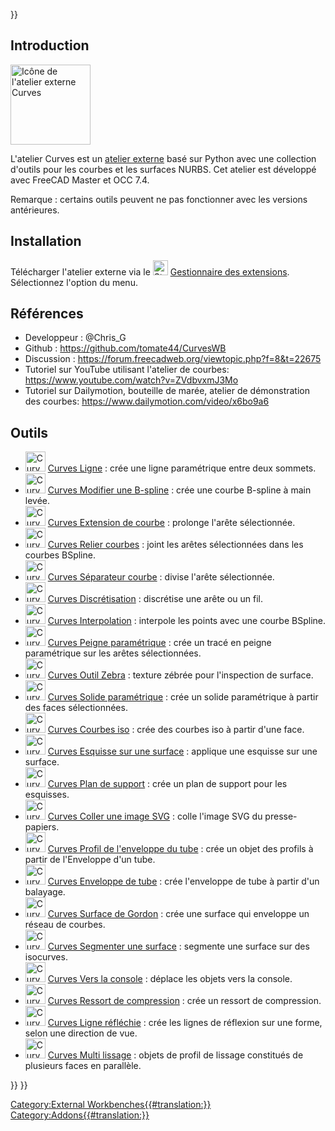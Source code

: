 <languages/>
{{UnfinishedDocu{{#translation:}}}}


<span id="Introduction"></span>
== Introduction ==

[[Image:Curves_workbench_icon.svg|thumb|128px|Icône de l'atelier externe Curves]]
{{TOCright}}

L'atelier Curves est un [[External_workbenches/fr|atelier externe]] basé sur Python avec une collection d'outils pour les courbes et les surfaces NURBS. Cet atelier est développé avec FreeCAD Master et OCC 7.4.

Remarque : certains outils peuvent ne pas fonctionner avec les versions antérieures.

<span id="Installation"></span>
== Installation ==

Télécharger l'atelier externe via le [[Image:Std_AddonMgr.svg|24px]] [[Std_AddonMgr/fr|Gestionnaire des extensions]]. Sélectionnez l'option {{MenuCommand|Outils → Gestionnaire des extensions}} du menu.

<span id="References"></span>
==Références==

<div class="mw-translate-fuzzy">
* Developpeur : @Chris_G
* Github : https://github.com/tomate44/CurvesWB
* Discussion : https://forum.freecadweb.org/viewtopic.php?f=8&t=22675
* Tutoriel sur YouTube utilisant l'atelier de courbes: https://www.youtube.com/watch?v=ZVdbvxmJ3Mo
* Tutoriel sur Dailymotion, bouteille de marée, atelier de démonstration des courbes: https://www.dailymotion.com/video/x6bo9a6
</div>

<span id="Tools"></span>
== Outils ==

* [[Image:Curves_Line.svg|32px]] [[Curves_Line/fr|Curves Ligne]] : crée une ligne paramétrique entre deux sommets.
* [[Image:Curves_EditableSpline.svg|32px]] [[Curves_EditableSpline/fr|Curves Modifier une B-spline]] : crée une courbe B-spline à main levée.
* [[Image:Curves_ExtendCurve.svg|32px]] [[Curves_ExtendCurve/fr|Curves Extension de courbe]] : prolonge l'arête sélectionnée.
* [[Image:Curves_JoinCurve.svg|32px]] [[Curves_JoinCurve/fr|Curves Relier courbes]] : joint les arêtes sélectionnées dans les courbes BSpline.
* [[Image:Curves_SplitCurve.svg|32px]] [[Curves_SplitCurve/fr|Curves Séparateur courbe]] : divise l'arête sélectionnée.
* [[Image:Curves_Discretize.svg|32px]] [[Curves_Discretize/fr|Curves Discrétisation]] : discrétise une arête ou un fil.
* [[Image:Curves_Interpolate.svg|32px]] [[Curves_Interpolate/fr|Curves Interpolation]] : interpole les points avec une courbe BSpline.
* [[Image:Curves_ParametricComb.svg|32px]] [[Curves_ParametricComb/fr|Curves Peigne paramétrique]] : crée un tracé en peigne paramétrique sur les arêtes sélectionnées.
* [[Image:Curves_ZebraTool.svg|32px]] [[Curves_ZebraTool/fr|Curves Outil Zebra]] : texture zébrée pour l'inspection de surface.
* [[Image:Curves_ParametricSolid.svg|32px]] [[Curves_ParametricSolid/fr|Curves Solide paramétrique]] : crée un solide paramétrique à partir des faces sélectionnées.
* [[Image:Curves_IsoCurve.svg|32px]] [[Curves_IsoCurve/fr|Curves Courbes iso]] : crée des courbes iso à partir d'une face.
* [[Image:Curves_SketchOnSurface.svg|32px]] [[Curves_SketchOnSurface/fr|Curves Esquisse sur une surface]] : applique une esquisse sur une surface.
* [[Image:Curves_ProfileSupport.svg|32px]] [[Curves_ProfileSupport/fr|Curves Plan de support]] : crée un plan de support pour les esquisses.
* [[Image:Curves_PasteSVG.svg|32px]] [[Curves_PasteSVG/fr|Curves Coller une image SVG]] : colle l'image SVG du presse-papiers.
* [[Image:Curves_PipeshellProfile.svg|32px]] [[Curves_PipeshellProfile/fr|Curves Profil de l'enveloppe du tube]] : crée un objet des profils à partir de l'Enveloppe d'un tube.
* [[Image:Curves_Pipeshell.svg|32px]] [[Curves_Pipeshell/fr|Curves Enveloppe de tube]] : crée l'enveloppe de tube à partir d'un balayage.
* [[Image:Curves_GordonSurface.svg|32px]] [[Curves_GordonSurface/fr|Curves Surface de Gordon]] : crée une surface qui enveloppe un réseau de courbes.
* [[Image:Curves_SegmentSurface.svg|32px]] [[Curves_SegmentSurface/fr|Curves Segmenter une surface]] : segmente une surface sur des isocurves.
* [[Image:Curves_ToConsole.svg|32px]] [[Curves_ToConsole/fr|Curves Vers la console]] : déplace les objets vers la console.
* [[Image:Curves_CompressionSpring.svg|32px]] [[Curves_CompressionSpring/fr|Curves Ressort de compression]] : crée un ressort de compression.
* [[Image:Curves_ReflectLines.svg|32px]] [[Curves_ReflectLines/fr|Curves Ligne réfléchie]] : crée les lignes de réflexion sur une forme, selon une direction de vue.
* [[Image:Curves_MultiLoft.svg|32px]] [[Curves_MultiLoft/fr|Curves Multi lissage]] : objets de profil de lissage constitués de plusieurs faces en parallèle.


{{Curves Tools navi{{#translation:}}}}
{{Userdocnavi{{#translation:}}}}
[[Category:External Workbenches{{#translation:}}]]
[[Category:Addons{{#translation:}}]]